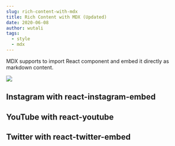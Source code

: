 ```yaml
---
slug: rich-content-with-mdx
title: Rich Content with MDX (Updated)
date: 2020-06-08
author: wutali
tags:
  - style
  - mdx
---
```

MDX supports to import React component and embed it directly as markdown content.

![](/images/youtubebg.png)

## Instagram with react-instagram-embed

<p>
  <InstagramEmbed
    url="https://instagr.am/p/Zw9o4/"
    maxWidth={320}
    hideCaption={true}
  />
</p>

## YouTube with react-youtube

<p>
  <YouTube videoId={"2g811Eo7K8U"} containerClassName={"youtube-container"} />
</p>

## Twitter with react-twitter-embed

<p>
  <TwitterTweetEmbed tweetId={"933354946111705097"} />
</p>